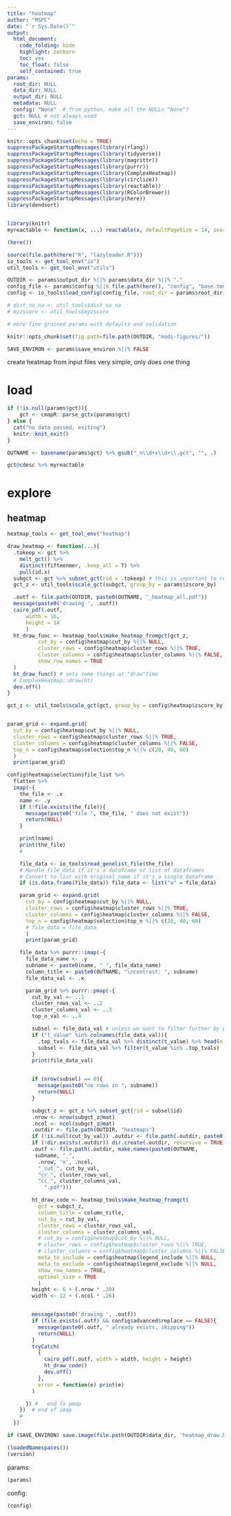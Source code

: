```yaml
---
title: "heatmap"
author: "MSPC"
date: "`r Sys.Date()`"
output:
  html_document:
    code_folding: hide
    highlight: zenburn
    toc: yes
    toc_float: false
    self_contained: true
params:
  root_dir: NULL
  data_dir: NULL
  output_dir: NULL
  metadata: NULL
  config: "None"  # from python. make all the NULLs "None"?
  gct: NULL # not always used
  save_environ: false
---
```


<style type="text/css">
.main-container {
  max-width: 100% !important;
  margin: auto;
}
</style>

```r
knitr::opts_chunk$set(echo = TRUE)
suppressPackageStartupMessages(library(rlang))
suppressPackageStartupMessages(library(tidyverse))
suppressPackageStartupMessages(library(magrittr))
suppressPackageStartupMessages(library(purrr))
suppressPackageStartupMessages(library(ComplexHeatmap))
suppressPackageStartupMessages(library(circlize))
suppressPackageStartupMessages(library(reactable))
suppressPackageStartupMessages(library(RColorBrewer))
suppressPackageStartupMessages(library(here))
library(dendsort)


library(knitr)
myreactable <- function(x, ...) reactable(x, defaultPageSize = 14, searchable = T, compact = T, resizable=T, sortable = T, filterable = T, ...)

(here())

source(file.path(here("R", "lazyloader.R")))
io_tools <- get_tool_env("io")
util_tools <- get_tool_env("utils")

OUTDIR <- params$output_dir %||% params$data_dir %||% "."
config_file <- params$config %||% file.path(here(), "config", "base.toml")
config <- io_tools$load_config(config_file, root_dir = params$root_dir)

# dist_no_na <- util_tools$dist_no_na
# myzscore <- util_tools$myzscore

# more fine grained params with defaults and validation

knitr::opts_chunk$set(fig.path=file.path(OUTDIR, "modi-figures/"))

SAVE_ENVIRON <- params$save_environ %||% FALSE

```
create heatmap from input files
very simple, only does one thing


# load



```r

if (!is.null(params$gct)){
    gct <- cmapR::parse_gctx(params$gct)
} else {
  cat("no data passed, exiting")
  knitr::knit_exit()
}

OUTNAME <- basename(params$gct) %>% gsub("_n\\d+x\\d+\\.gct", "", .)

```

```r
gct@cdesc %>% myreactable
```

# explore

## heatmap

```r

heatmap_tools <- get_tool_env("heatmap")

draw_heatmap <- function(...){
  .tokeep <- gct %>%
    melt_gct() %>%
    distinct(fifteenmer, .keep_all = T) %>%
    pull(id.x)
  subgct <- gct %>% subset_gct(rid = .tokeep) # this is important to reduce redundancy, can be looked up later from other file
  gct_z <- util_tools$scale_gct(subgct, group_by = params$zscore_by)

  .outf <- file.path(OUTDIR, paste0(OUTNAME, "_heatmap_all.pdf"))
  message(paste0('drawing ', .outf))
  cairo_pdf(.outf,
      width = 16,
      height = 14
      )
  ht_draw_func <- heatmap_tools$make_heatmap_fromgct(gct_z,
          cut_by = config$heatmap$cut_by %||% NULL,
          cluster_rows = config$heatmap$cluster_rows %||% TRUE,
          cluster_columns = config$heatmap$cluster_columns %||% FALSE,
          show_row_names = TRUE
  )
  ht_draw_func() # sets some things at "draw"time
  # ComplexHeatmap::draw(ht)
  dev.off()
}
```

```r


gct_z <- util_tools$scale_gct(gct, group_by = config$heatmap$zscore_by)


param_grid <- expand.grid(
  cut_by = config$heatmap$cut_by %||% NULL,
  cluster_rows = config$heatmap$cluster_rows %||% TRUE,
  cluster_columns = config$heatmap$cluster_columns %||% FALSE,
  top_n = config$heatmap$selection$top_n %||% c(20, 40, 60)
  )
  print(param_grid)

config$heatmap$selection$file_list %>%
  flatten %>%
  imap(~{
    the_file <- .x
    name <- .y
    if (!file.exists(the_file)){
      message(paste0("file ", the_file, " does not exist"))
      return(NULL)
    }

    print(name)
    print(the_file)
    #

    file_data <- io_tools$read_genelist_file(the_file)
    # Handle file_data if it's a dataframe or list of dataframes
    # Convert to list with original name if it's a single dataframe
    if (is.data.frame(file_data)) file_data <- list("a" = file_data)

    param_grid <- expand.grid(
      cut_by = config$heatmap$cut_by %||% NULL,
      cluster_rows = config$heatmap$cluster_rows %||% TRUE,
      cluster_columns = config$heatmap$cluster_columns %||% FALSE,
      top_n = config$heatmap$selection$top_n %||% c(20, 40, 60)
      # file_data = file_data
      )
      print(param_grid)

    file_data %>% purrr::imap(~{
      file_data_name <- .y
      subname <- paste0(name, "_", file_data_name)
      column_title <- paste0(OUTNAME, "\ncontrast: ", subname)
      file_data_val <- .x

      param_grid %>% purrr::pmap(~{
        cut_by_val <- ..1
        cluster_rows_val <- ..2
        cluster_columns_val <- ..3
        top_n_val <- ..4

        subsel <- file_data_val # unless we want to filter further by possible column values
        if ("t_value" %in% colnames(file_data_val)){
          .top_tvals <- file_data_val %>% distinct(t_value) %>% head(n = top_n_val) %>% pull(t_value)
          subsel <- file_data_val %>% filter(t_value %in% .top_tvals)
        }
        print(file_data_val)


        if (nrow(subsel) == 0){
          message(paste0("no rows in ", subname))
          return(NULL)
        }

        subgct_z <- gct_z %>% subset_gct(rid = subsel$id)
        .nrow <- nrow(subgct_z@mat)
        .ncol <- ncol(subgct_z@mat)
        .outdir <- file.path(OUTDIR, "heatmaps")
        if (!is.null(cut_by_val)) .outdir <- file.path(.outdir, paste0('cut_',cut_by_val))
        if (!dir.exists(.outdir)) dir.create(.outdir, recursive = TRUE)
        .outf <- file.path(.outdir, make.names(paste0(OUTNAME, 
         subname, "_",
          .nrow, 'x', .ncol,
          "_cut_", cut_by_val,
          "cr_", cluster_rows_val,
          "cc_", cluster_columns_val,
            ".pdf")))

        ht_draw_code <- heatmap_tools$make_heatmap_fromgct(
          gct = subgct_z,
          column_title = column_title,
          cut_by = cut_by_val,
          cluster_rows = cluster_rows_val,
          cluster_columns = cluster_columns_val,
          # cut_by = config$heatmap$cut_by %||% NULL,
          # cluster_rows = config$heatmap$cluster_rows %||% TRUE,
          # cluster_columns = config$heatmap$cluster_columns %||% FALSE,
          meta_to_include = config$heatmap$legend_include %||% NULL,
          meta_to_exclude = config$heatmap$legend_exclude %||% NULL,
          show_row_names = TRUE,
          optimal_size = TRUE
          )
        height <- 6 + (.nrow * .20)
        width <- 12 + (.ncol * .26)


        message(paste0('drawing ', .outf))
        if (file.exists(.outf) && config$advanced$replace == FALSE){
          message(paste0(.outf, " already exists, skipping"))
          return(NULL)
        }
        tryCatch(
          {
            cairo_pdf(.outf, width = width, height = height)
            ht_draw_code()
            dev.off()
          },
          error = function(e) print(e)
        )

      }) #   end fo pmap
    })  # end of imap
    #
  })
```

```r
if (SAVE_ENVIRON) save.image(file.path(OUTDIR$data_dir, 'heatmap_draw.RData'))

(loadedNamespaces())
(version)

```



params:
```r
(params)
```

config:
```r
(config)
```
